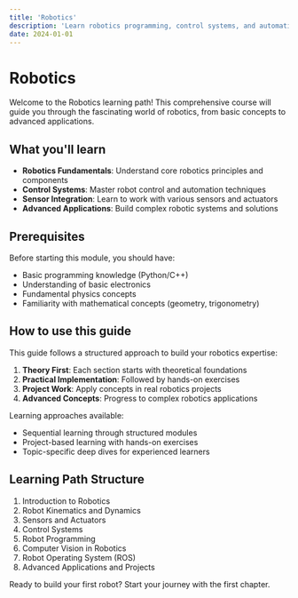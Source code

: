 ```yaml
---
title: 'Robotics'
description: 'Learn robotics programming, control systems, and automation'
date: 2024-01-01
---
```


# Robotics

Welcome to the Robotics learning path! This comprehensive course will guide you through the fascinating world of robotics, from basic concepts to advanced applications.

## What you'll learn

- **Robotics Fundamentals**: Understand core robotics principles and components
- **Control Systems**: Master robot control and automation techniques
- **Sensor Integration**: Learn to work with various sensors and actuators
- **Advanced Applications**: Build complex robotic systems and solutions

## Prerequisites

Before starting this module, you should have:

- Basic programming knowledge (Python/C++)
- Understanding of basic electronics
- Fundamental physics concepts
- Familiarity with mathematical concepts (geometry, trigonometry)

## How to use this guide

This guide follows a structured approach to build your robotics expertise:

1. **Theory First**: Each section starts with theoretical foundations
2. **Practical Implementation**: Followed by hands-on exercises
3. **Project Work**: Apply concepts in real robotics projects
4. **Advanced Concepts**: Progress to complex robotics applications

Learning approaches available:
- Sequential learning through structured modules
- Project-based learning with hands-on exercises
- Topic-specific deep dives for experienced learners

## Learning Path Structure

1. Introduction to Robotics
2. Robot Kinematics and Dynamics
3. Sensors and Actuators
4. Control Systems
5. Robot Programming
6. Computer Vision in Robotics
7. Robot Operating System (ROS)
8. Advanced Applications and Projects

Ready to build your first robot? Start your journey with the first chapter. 